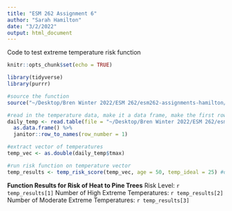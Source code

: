 ```yaml
---
title: "ESM 262 Assignment 6"
author: "Sarah Hamilton"
date: "3/2/2022"
output: html_document
---
```


Code to test extreme temperature risk function

```r
knitr::opts_chunk$set(echo = TRUE)

library(tidyverse)
library(purrr)
```

```r
#source the function
source("~/Desktop/Bren Winter 2022/ESM 262/esm262-assignments-hamilton/R/temp_risk_score.R")

#read in the temperature data, make it a data frame, make the first row the column names
daily_temp <- read.table(file = "~/Desktop/Bren Winter 2022/ESM 262/esm262-assignments-hamilton/data/tmax.txt") %>%
  as.data.frame() %>%
  janitor::row_to_names(row_number = 1)

#extract vector of temperatures
temp_vec <- as.double(daily_temp$tmax)

#run risk function on temperature vector
temp_results <- temp_risk_score(temp_vec, age = 50, temp_ideal = 25) #default values: age = 150, temp_ideal = 20, highest_threshold = 38, medium_threshold = 32
```

**Function Results for Risk of Heat to Pine Trees**
Risk Level: `r temp_results[1]`
Number of High Extreme Temperatures: `r temp_results[2]`
Number of Moderate Extreme Temperatures: `r temp_results[3]`
